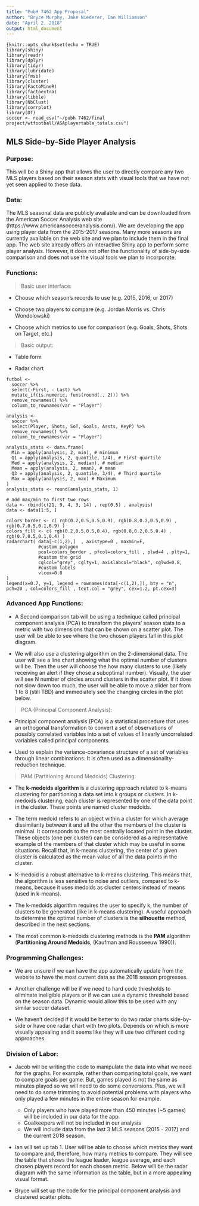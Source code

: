 ---
title: "PubH 7462 App Proposal"
author: "Bryce Murphy, Jake Niederer, Ian Williamson"
date: "April 2, 2018"
output: html_document
---

```
{knitr::opts_chunk$set(echo = TRUE)
library(shiny)
library(readr)
library(dplyr)
library(tidyr)
library(lubridate)
library(fmsb)
library(cluster)
library(FactoMineR)
library(factoextra)
library(tibble)
library(NbClust)
library(corrplot)
library(DT)
soccer <- read_csv("~/pubh 7462/final project/wtfootball/ASAplayertable_totals.csv")
```

## MLS Side-by-Side Player Analysis

### Purpose:

This will be a Shiny app that allows the user to directly compare any two MLS players based on their season stats with visual tools that we have not yet seen applied to these data.

### Data:

The MLS seasonal data are publicly available and can be downloaded from the American Soccer Analysis web site (https://www.americansocceranalysis.com/). We are developing the app using player data from the 2015-2017 seasons. Many more seasons are currently available on the web site and we plan to include them in the final app. The web site already offers an interactive Shiny app to perform some player analysis. However, it does not offer the functionality of side-by-side comparison and does not use the visual tools we plan to incorporate.


### Functions:

> Basic user interface:

* Choose which season's records to use (e.g. 2015, 2016, or 2017)

* Choose two players to compare (e.g. Jordan Morris vs. Chris Wondolowski)

* Choose which metrics to use for comparison (e.g. Goals, Shots, Shots on Target, etc.)

> Basic output:

* Table form

* Radar chart

```
futbol <- 
  soccer %>%
  select(-First, - Last) %>%
  mutate_if(is.numeric, funs(round(., 2))) %>%
  remove_rownames() %>%
  column_to_rownames(var = "Player")

analysis <- 
  soccer %>%
  select(Player, Shots, SoT, Goals, Assts, KeyP) %>%
  remove_rownames() %>%
  column_to_rownames(var = "Player")

analysis_stats <- data.frame(
  Min = apply(analysis, 2, min), # minimum
  Q1 = apply(analysis, 2, quantile, 1/4), # First quartile
  Med = apply(analysis, 2, median), # median
  Mean = apply(analysis, 2, mean), # mean
  Q3 = apply(analysis, 2, quantile, 3/4), # Third quartile
  Max = apply(analysis, 2, max) # Maximum
)
analysis_stats <- round(analysis_stats, 1)

# add max/min to first two rows
data <- rbind(c(21, 9, 4, 3, 14) , rep(0,5) , analysis)
data <- data[1:5, ]

colors_border <- c( rgb(0.2,0.5,0.5,0.9), rgb(0.8,0.2,0.5,0.9) , rgb(0.7,0.5,0.1,0.9) )
colors_fill <- c( rgb(0.2,0.5,0.5,0.4), rgb(0.8,0.2,0.5,0.4) , rgb(0.7,0.5,0.1,0.4) )
radarchart( data[-c(1,2),]  , axistype=0 , maxmin=F,
            #custom polygon
            pcol=colors_border , pfcol=colors_fill , plwd=4 , plty=1,
            #custom the grid
            cglcol="grey", cglty=1, axislabcol="black", cglwd=0.8, 
            #custom labels
            vlcex=0.8 
)
legend(x=0.7, y=1, legend = rownames(data[-c(1,2),]), bty = "n", pch=20 , col=colors_fill , text.col = "grey", cex=1.2, pt.cex=3)
```

### Advanced App Functions:

* A Second comparison tab will be using a technique called principal component analysis (PCA) to transform the players' season stats to a metric with two dimensions that can be shown on a scatter plot. The user will be able to see where the two chosen players fall in this plot diagram. 

* We will also use a clustering algorithm on the 2-dimensional data. The user will see a line chart showing what the optimal number of clusters will be. Then the user will choose the how many clusters to use (likely receiving an alert if they chose a suboptimal number). Visually, the user will see N number of circles around clusters in the scatter plot. If it does not slow down too much, the user will be able to move a slider bar from 1 to 8 (still TBD) and immediately see the changing circles in the plot below.

> PCA (Principal Component Analysis):

*  Principal component analysis (PCA) is a statistical procedure that uses an orthogonal transformation to convert a set of observations of possibly correlated variables into a set of values of linearly uncorrelated variables called principal components. 

*  Used to explain the variance-covariance structure of a set of variables through linear combinations. It is often used as a dimensionality-reduction technique. 

> PAM (Partitioning Around Medoids) Clustering:

* The **k-medoids algorithm** is a clustering approach related to k-means clustering for partitioning a data set into k groups or clusters. In k-medoids clustering, each cluster is represented by one of the data point in the cluster. These points are named cluster medoids.

* The term medoid refers to an object within a cluster for which average dissimilarity between it and all the other the members of the cluster is minimal. It corresponds to the most centrally located point in the cluster. These objects (one per cluster) can be considered as a representative example of the members of that cluster which may be useful in some situations. Recall that, in k-means clustering, the center of a given cluster is calculated as the mean value of all the data points in the cluster.

* K-medoid is a robust alternative to k-means clustering. This means that, the algorithm is less sensitive to noise and outliers, compared to k-means, because it uses medoids as cluster centers instead of means (used in k-means).

* The k-medoids algorithm requires the user to specify k, the number of clusters to be generated (like in k-means clustering). A useful approach to determine the optimal number of clusters is the **silhouette** method, described in the next sections.

* The most common k-medoids clustering methods is the **PAM** algorithm (**Partitioning Around Medoids**, (Kaufman and Rousseeuw 1990)).

### Programming Challenges:

* We are unsure if we can have the app automatically update from the website to have the most current data as the 2018 season progresses.

* Another challenge will be if we need to hard code thresholds to eliminate ineligible players or if we can use a dynamic threshold based on the season data.  Dynamic would allow this to be used with any similar soccer dataset.

* We haven’t decided if it would be better to do two radar charts side-by-side or have one radar chart with two plots.  Depends on which is more visually appealing and it seems like they will use two different coding approaches.


### Division of Labor:

* Jacob will be writing the code to manipulate the data into what we need for the graphs.  For example, rather than comparing total goals, we want to compare goals per game.  But, games played is not the same as minutes played so we will need to do some conversions.  Plus, we will need to do some trimming to avoid potential problems with players who only played a few minutes in the entire season for example.  

    + Only players who have played more than 450 minutes (~5 games) will be included in our data for the app.  
    + Goalkeepers will not be included in our analysis
    + We will include data from the last 3 MLS seasons (2015 - 2017) and the current 2018 season.

* Ian will set up tab 1.  User will be able to choose which metrics they want to compare and, therefore, how many metrics to compare.  They will see the table that shows the league leader, league average, and each chosen players record for each chosen metric.  Below will be the radar diagram with the same information as the table, but in a more appealing visual format.

* Bryce will set up the code for the principal component analysis and clustered scatter plots.
